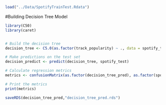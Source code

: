 ```r
load("../Data/SpotifyTrainTest.Rdata")
```

#Building Decision Tree Model
```r
library(C50)
library(caret)


# Build the decision tree
decision_tree <- C5.0(as.factor(track_popularity) ~ ., data = spotify_train)

# Make predictions on the test set
decision_predict <- predict(decision_tree, spotify_test)

# Calculate regression metrics
metrics <- confusionMatrix(as.factor(decision_tree_pred), as.factor(spotify_test$track_popularity), positive = "1")

# Print the metrics
print(metrics)
```

```r
saveRDS(decision_tree_pred,"decision_tree_pred.rds")
```

